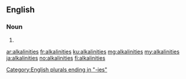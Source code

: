 ==English==

===Noun===
{{head|en|noun plural form}}

# {{plural of|alkalinity|lang=en}}

[[Category:English plurals ending in "-ies"]]

[[ar:alkalinities]]
[[fr:alkalinities]]
[[ku:alkalinities]]
[[mg:alkalinities]]
[[my:alkalinities]]
[[ja:alkalinities]]
[[no:alkalinities]]
[[fi:alkalinities]]